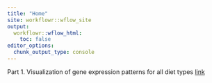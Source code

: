---
title: "Home"
site: workflowr::wflow_site
output:
  workflowr::wflow_html:
    toc: false
editor_options:
  chunk_output_type: console
---

Part 1. Visualization of gene expression patterns for all diet types [link](Part1_Data_Visualization.html) 
